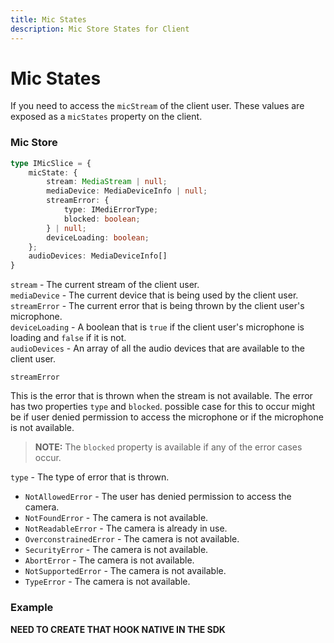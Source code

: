 ```yaml
---
title: Mic States
description: Mic Store States for Client
---
```


# Mic States

If you need to access the `micStream` of the client user. These values are exposed as a `micStates` property on the client.

### Mic Store

```typescript
type IMicSlice = {
    micState: {
        stream: MediaStream | null;
        mediaDevice: MediaDeviceInfo | null;
        streamError: {
            type: IMediErrorType;
            blocked: boolean;
        } | null;
        deviceLoading: boolean;
    };
    audioDevices: MediaDeviceInfo[]
}
```

`stream` - The current stream of the client user.<br />
`mediaDevice` - The current device that is being used by the client user.<br />
`streamError` - The current error that is being thrown by the client user's microphone.<br />
`deviceLoading` - A boolean that is `true` if the client user's microphone is loading and `false` if it is not.<br />
`audioDevices` - An array of all the audio devices that are available to the client user.<br />

`streamError`

This is the error that is thrown when the stream is not available. The error has two properties `type` and `blocked`.
possible case for this to occur might be if user denied permission to access the microphone or if the microphone is not available.

> **NOTE:** The `blocked` property is available if any of the error cases occur.

`type` - The type of error that is thrown.<br />

- `NotAllowedError` - The user has denied permission to access the camera.
- `NotFoundError` - The camera is not available.
- `NotReadableError` - The camera is already in use.
- `OverconstrainedError` - The camera is not available.
- `SecurityError` - The camera is not available.
- `AbortError` - The camera is not available.
- `NotSupportedError` - The camera is not available.
- `TypeError` - The camera is not available.

### Example

**NEED TO CREATE THAT HOOK NATIVE IN THE SDK**
